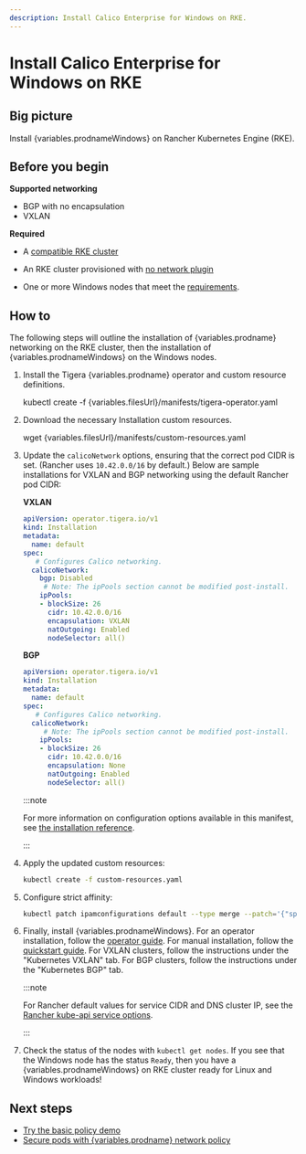 ```yaml
---
description: Install Calico Enterprise for Windows on RKE.
---
```



# Install Calico Enterprise for Windows on RKE

## Big picture

Install {variables.prodnameWindows} on Rancher Kubernetes Engine (RKE).

## Before you begin

**Supported networking**

- BGP with no encapsulation
- VXLAN

**Required**

- A [compatible RKE cluster](../../compatibility.mdx#rke)

- An RKE cluster provisioned with [no network plugin](https://rancher.com/docs/rke/latest/en/config-options/add-ons/network-plugins#disabling-deployment-of-a-network-plug-in)

- One or more Windows nodes that meet the [requirements](requirements.mdx).

## How to

The following steps will outline the installation of {variables.prodname} networking on the RKE cluster, then the installation of {variables.prodnameWindows} on the Windows nodes.

1. Install the Tigera {variables.prodname} operator and custom resource definitions.

   <CodeBlock language='bash'>
   kubectl create -f {variables.filesUrl}/manifests/tigera-operator.yaml
   </CodeBlock>

1. Download the necessary Installation custom resources.

   <CodeBlock language='bash'>
   wget {variables.filesUrl}/manifests/custom-resources.yaml
   </CodeBlock>

1. Update the `calicoNetwork` options, ensuring that the correct pod CIDR is set. (Rancher uses `10.42.0.0/16` by default.)
   Below are sample installations for VXLAN and BGP networking using the default Rancher pod CIDR:

   **VXLAN**

   ```yaml
   apiVersion: operator.tigera.io/v1
   kind: Installation
   metadata:
     name: default
   spec:
      # Configures Calico networking.
     calicoNetwork:
       bgp: Disabled
        # Note: The ipPools section cannot be modified post-install.
       ipPools:
       - blockSize: 26
         cidr: 10.42.0.0/16
         encapsulation: VXLAN
         natOutgoing: Enabled
         nodeSelector: all()
   ```

   **BGP**

   ```yaml
   apiVersion: operator.tigera.io/v1
   kind: Installation
   metadata:
     name: default
   spec:
      # Configures Calico networking.
     calicoNetwork:
        # Note: The ipPools section cannot be modified post-install.
       ipPools:
       - blockSize: 26
         cidr: 10.42.0.0/16
         encapsulation: None
         natOutgoing: Enabled
         nodeSelector: all()
   ```

   :::note

   For more information on configuration options available in this manifest, see [the installation reference](../../../reference/installation/api.mdx).

   :::

1. Apply the updated custom resources:

   ```bash
   kubectl create -f custom-resources.yaml
   ```

1. Configure strict affinity:

   ```bash
   kubectl patch ipamconfigurations default --type merge --patch='{"spec": {"strictAffinity": true}}'
   ```

1. Finally, install {variables.prodnameWindows}. For an operator installation, follow the [operator guide](operator.mdx).
   For manual installation, follow the [quickstart guide](manual-install/quickstart.mdx#install-calico-for-windows-manually).
   For VXLAN clusters, follow the instructions under the "Kubernetes VXLAN" tab. For BGP clusters, follow the instructions under the "Kubernetes BGP" tab.

   :::note

   For Rancher default values for service CIDR and DNS cluster IP, see the [Rancher kube-api service options](https://rancher.com/docs/rke/latest/en/config-options/services/#kubernetes-api-server-options).

   :::

1. Check the status of the nodes with `kubectl get nodes`. If you see that the Windows node has the status `Ready`, then you have a {variables.prodnameWindows} on RKE cluster ready for Linux and Windows workloads!

## Next steps

- [Try the basic policy demo](demo.mdx)
- [Secure pods with {variables.prodname} network policy](../../../network-policy/beginners/calico-network-policy.mdx)
